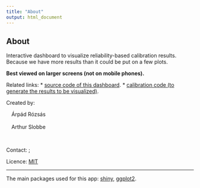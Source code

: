 ```yaml
---
title: "About"
output: html_document
---
```


## About

Interactive dashboard to visualize reliability-based calibration results. Because we have more 
results than it could be put on a few plots.

**Best viewed on larger screens (not on mobile phones).**

Related links: 
* <a href="https://github.com/TNO/shear_calibration_shiny" target="_blank">source code of this dashboard</a>.
* <a href="https://github.com/TNO/shear_calibration" target="_blank">calibration code (to generate the results to be visualized)</a>.

Created by:
<div style="margin-left: 1em;">  
  Árpád Rózsás <br>   
  Arthur Slobbe
</div>
<br>

<p> Contact: 
<script language="JavaScript">
var username = "rozsasarpi";
var hostname = "gmail.com";
var linktext = username + "@" + hostname ;
document.write("<a href='" + "mail" + "to:" + username + "@" + hostname + "'>" + linktext + "</a>");
</script>; 
<script language="JavaScript">
var username = "arthur.slobbe";
var hostname = "tno.nl";
var linktext = username + "@" + hostname ;
document.write("<a href='" + "mail" + "to:" + username + "@" + hostname + "'>" + linktext + "</a>");
</script>
</p>


Licence: <a href="https://en.wikipedia.org/wiki/MIT_License" target="_blank">MIT</a>

***

The main packages used for this app: 
<a href="http://shiny.rstudio.com/" target="_blank">shiny</a>,
<a href="https://ggplot2.tidyverse.org/" target="_blank">ggplot2</a>.
